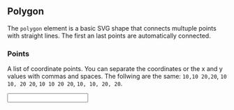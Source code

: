 
## Polygon

The `polygon` element is a basic SVG shape that connects multuple points with straight lines. The first an last points are automatically connected.

### Points

A list of coordinate points. You can separate the coordinates or the x and y values with commas and spaces. The follwing are the same: `10,10 20,20`, `10 10, 20 20`, `10 10 20 20`, `10, 10, 20, 20`.

<InputWrapper>
  <Input
    client:idle
    feature="polygon"
    property="points"
    type="text"
    long={true}
  />
</InputWrapper>

<Styling />
